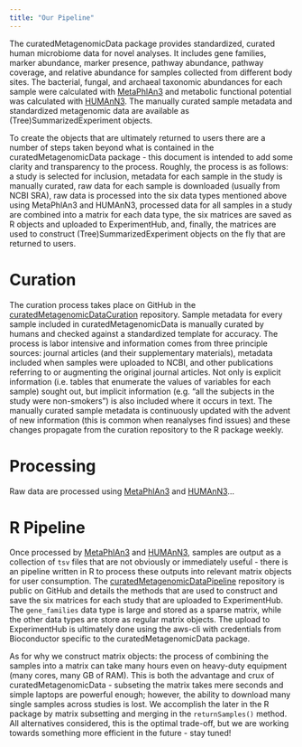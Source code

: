 ```yaml
---
title: "Our Pipeline"
---
```


The curatedMetagenomicData package provides standardized, curated human microbiome data for novel analyses. It includes gene families, marker abundance, marker presence, pathway abundance, pathway coverage, and relative abundance for samples collected from different body sites. The bacterial, fungal, and archaeal taxonomic abundances for each sample were calculated with [MetaPhlAn3](https://github.com/biobakery/MetaPhlAn) and metabolic functional potential was calculated with [HUMAnN3](https://github.com/biobakery/humann). The manually curated sample metadata and standardized metagenomic data are available as (Tree)SummarizedExperiment objects.

To create the objects that are ultimately returned to users there are a number of steps taken beyond what is contained in the curatedMetagenomicData package - this document is intended to add some clarity and transparency to the process. Roughly, the process is as follows: a study is selected for inclusion, metadata for each sample in the study is manually curated, raw data for each sample is downloaded (usually from NCBI SRA), raw data is processed into the six data types mentioned above using MetaPhlAn3 and HUMAnN3, processed data for all samples in a study are combined into a matrix for each data type, the six matrices are saved as R objects and uploaded to ExperimentHub, and, finally, the matrices are used to construct (Tree)SummarizedExperiment objects on the fly that are returned to users.

# Curation

The curation process takes place on GitHub in the [curatedMetagenomicDataCuration](https://github.com/waldronlab/curatedMetagenomicDataCuration) repository. Sample metadata for every sample included in curatedMetagenomicData is manually curated by humans and checked against a standardized template for accuracy. The process is labor intensive and information comes from three principle sources: journal articles (and their supplementary materials), metadata included when samples were uploaded to NCBI, and other publications referring to or augmenting the original journal articles. Not only is explicit information (i.e. tables that enumerate the values of variables for each sample) sought out, but implicit information (e.g. "all the subjects in the study were non-smokers") is also included where it occurs in text. The manually curated sample metadata is continuously updated with the advent of new information (this is common when reanalyses find issues) and these changes propagate from the curation repository to the R package weekly.

# Processing

Raw data are processed using [MetaPhlAn3](https://github.com/biobakery/MetaPhlAn) and [HUMAnN3](https://github.com/biobakery/humann)...

# R Pipeline

Once processed by [MetaPhlAn3](https://github.com/biobakery/MetaPhlAn) and [HUMAnN3](https://github.com/biobakery/humann), samples are output as a collection of `tsv` files that are not obviously or immediately useful - there is an pipeline written in R to process these outputs into relevant matrix objects for user consumption. The [curatedMetagenomicDataPipeline](https://github.com/waldronlab/curatedMetagenomicDataPipeline) repository is public on GitHub and details the methods that are used to construct and save the six matrices for each study that are uploaded to ExperimentHub. The `gene_families` data type is large and stored as a sparse matrix, while the other data types are store as regular matrix objects. The upload to ExperimentHub is ultimately done using the aws-cli with credentials from Bioconductor specific to the curatedMetagenomicData package.

As for why we construct matrix objects: the process of combining the samples into a matrix can take many hours even on heavy-duty equipment (many cores, many GB of RAM). This is both the advantage and crux of curatedMetagenomicData - subseting the matrix takes mere seconds and simple laptops are powerful enough; however, the ability to download many single samples across studies is lost. We accomplish the later in the R package by matrix subsetting and merging in the `returnSamples()` method. All alternatives considered, this is the optimal trade-off, but we are working towards something more efficient in the future - stay tuned!
